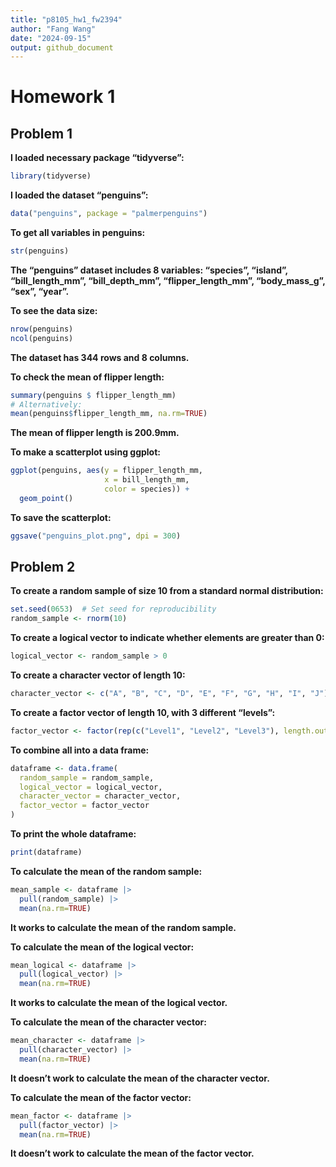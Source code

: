 ```yaml
---
title: "p8105_hw1_fw2394"
author: "Fang Wang"
date: "2024-09-15"
output: github_document
---
```


# Homework 1

## Problem 1

**I loaded necessary package "tidyverse":**
```r
library(tidyverse)
```

**I loaded the dataset "penguins":**
```r
data("penguins", package = "palmerpenguins")
```

**To get all variables in penguins:**
```r
str(penguins)
```
**The "penguins" dataset includes 8 variables: "species", "island",  "bill_length_mm", "bill_depth_mm", "flipper_length_mm", "body_mass_g", "sex", "year".**

**To see the data size:**
```r
nrow(penguins) 
ncol(penguins)
```
**The dataset has 344 rows and 8 columns.**

**To check the mean of flipper length:**
```r
summary(penguins $ flipper_length_mm)
# Alternatively:
mean(penguins$flipper_length_mm, na.rm=TRUE)
```
**The mean of flipper length is 200.9mm.**

**To make a scatterplot using ggplot:**
```r
ggplot(penguins, aes(y = flipper_length_mm, 
                     x = bill_length_mm,
                     color = species)) + 
  geom_point()
```

**To save the scatterplot:**
```r
ggsave("penguins_plot.png", dpi = 300)
```


## Problem 2

**To create a random sample of size 10 from a standard normal distribution:**
```r
set.seed(0653)  # Set seed for reproducibility
random_sample <- rnorm(10)
```

**To create a logical vector to indicate whether elements are greater than 0:**
```r
logical_vector <- random_sample > 0
```

**To create a character vector of length 10:**
```r
character_vector <- c("A", "B", "C", "D", "E", "F", "G", "H", "I", "J")
```

**To create a factor vector of length 10, with 3 different "levels":**
```r
factor_vector <- factor(rep(c("Level1", "Level2", "Level3"), length.out = 10)) # using rep() to repeat 3 levels
```

**To combine all into a data frame:**
```r
dataframe <- data.frame(
  random_sample = random_sample,
  logical_vector = logical_vector,
  character_vector = character_vector,
  factor_vector = factor_vector
)
```

**To print the whole dataframe:**
```r
print(dataframe) 
```

**To calculate the mean of the random sample:**
```r
mean_sample <- dataframe |>
  pull(random_sample) |>
  mean(na.rm=TRUE)
```
**It works to calculate the mean of the random sample.**

**To calculate the mean of the logical vector:**
```r
mean_logical <- dataframe |>
  pull(logical_vector) |>
  mean(na.rm=TRUE)
```
**It works to calculate the mean of the logical vector.**

**To calculate the mean of the character vector:**
```r
mean_character <- dataframe |>
  pull(character_vector) |>
  mean(na.rm=TRUE)
```
**It doesn't work to calculate the mean of the character vector.**

**To calculate the mean of the factor vector:**
```r
mean_factor <- dataframe |>
  pull(factor_vector) |>
  mean(na.rm=TRUE)
```
**It doesn't work to calculate the mean of the factor vector.**
